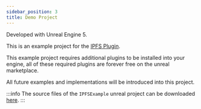 ```yaml
---
sidebar_position: 3
title: Demo Project
---
```


Developed with Unreal Engine 5.

This is an example project for the [IPFS Plugin](https://www.unrealengine.com/marketplace/en-US/product/blockchain).

This example project requires additional plugins to be installed into your engine, all of these required plugins are
forever free on the unreal marketplace.

All future examples and implementations will be introduced into this project.

:::info
The source files of the `IPFSExample` unreal project can be downloaded
[here](https://dev.azure.com/3StudioOnline/Public%20Resources/_git/Web3UE).
:::
